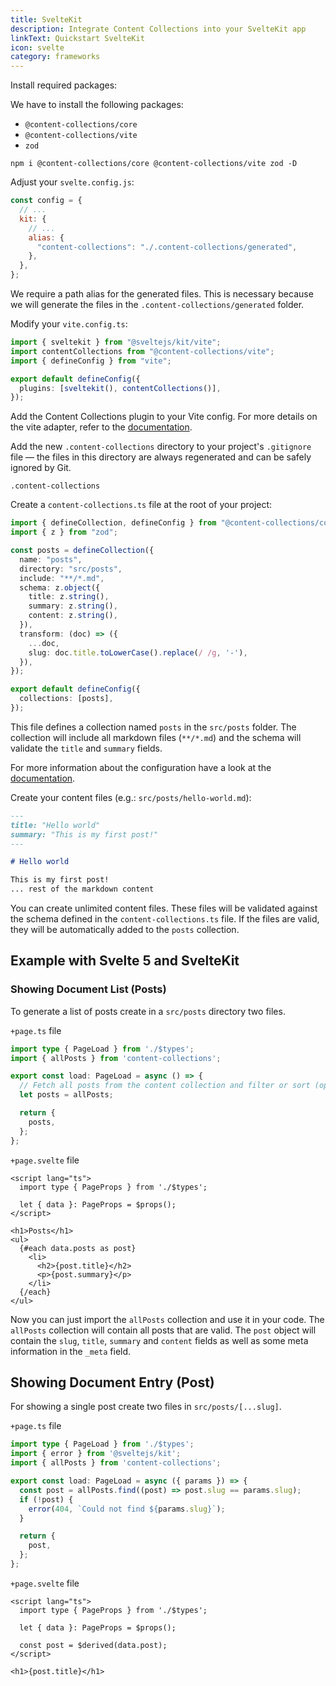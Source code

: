 ```yaml
---
title: SvelteKit
description: Integrate Content Collections into your SvelteKit app
linkText: Quickstart SvelteKit
icon: svelte
category: frameworks
---
```


<div className="steps">
<div className="step">

Install required packages:

We have to install the following packages:

- `@content-collections/core`
- `@content-collections/vite`
- `zod`

```package-install
npm i @content-collections/core @content-collections/vite zod -D
```

</div>
<div className="step">

Adjust your `svelte.config.js`:

```js
const config = {
  // ...
  kit: {
    // ...
    alias: {
      "content-collections": "./.content-collections/generated",
    },
  },
};
```

We require a path alias for the generated files.
This is necessary because we will generate the files in the `.content-collections/generated` folder.

</div>
<div className="step">

Modify your `vite.config.ts`:

```typescript
import { sveltekit } from "@sveltejs/kit/vite";
import contentCollections from "@content-collections/vite";
import { defineConfig } from "vite";

export default defineConfig({
  plugins: [sveltekit(), contentCollections()],
});
```

Add the Content Collections plugin to your Vite config.
For more details on the vite adapter, refer to the [documentation](/docs/adapter/vite).

</div>
<div className="step">

Add the new `.content-collections` directory to your project's `.gitignore` file — the files in this directory are always regenerated and can be safely ignored by Git.

```
.content-collections
```

</div>
<div className="step">

Create a `content-collections.ts` file at the root of your project:

```typescript
import { defineCollection, defineConfig } from "@content-collections/core";
import { z } from "zod";

const posts = defineCollection({
  name: "posts",
  directory: "src/posts",
  include: "**/*.md",
  schema: z.object({
    title: z.string(),
    summary: z.string(),
    content: z.string(),
  }),
  transform: (doc) => ({
    ...doc,
    slug: doc.title.toLowerCase().replace(/ /g, '-'),
  }),
});

export default defineConfig({
  collections: [posts],
});
```

This file defines a collection named `posts` in the `src/posts` folder.
The collection will include all markdown files (`**/*.md`) and the schema will validate the `title` and `summary` fields.

For more information about the configuration have a look at the [documentation](/docs/configuration).

</div>
<div className="step">

Create your content files (e.g.: `src/posts/hello-world.md`):

```markdown
---
title: "Hello world"
summary: "This is my first post!"
---

# Hello world

This is my first post!
... rest of the markdown content
```

You can create unlimited content files.
These files will be validated against the schema defined in the `content-collections.ts` file.
If the files are valid, they will be automatically added to the `posts` collection.

</div>
<div className="step">

## Example with Svelte 5 and SvelteKit

### Showing Document List (Posts)

To generate a list of posts create in a `src/posts` directory two files.

`+page.ts` file
```typescript
import type { PageLoad } from './$types';
import { allPosts } from 'content-collections';

export const load: PageLoad = async () => {
  // Fetch all posts from the content collection and filter or sort (optional)
  let posts = allPosts;

  return {
    posts,
  };
};
```

`+page.svelte` file
```svelte
<script lang="ts">
  import type { PageProps } from './$types';

  let { data }: PageProps = $props();
</script>

<h1>Posts</h1>
<ul>
  {#each data.posts as post}
    <li>
      <h2>{post.title}</h2>
      <p>{post.summary}</p>
    </li>
  {/each}
</ul>
```

Now you can just import the `allPosts` collection and use it in your code.
The `allPosts` collection will contain all posts that are valid.
The `post` object will contain the `slug`, `title`, `summary` and `content` fields as well as some meta information in the `_meta` field.

## Showing Document Entry (Post)
For showing a single post create two files in `src/posts/[...slug]`.

`+page.ts` file
```typescript
import type { PageLoad } from './$types';
import { error } from '@sveltejs/kit';
import { allPosts } from 'content-collections';

export const load: PageLoad = async ({ params }) => {
  const post = allPosts.find((post) => post.slug == params.slug);
  if (!post) {
    error(404, `Could not find ${params.slug}`);
  }

  return {
    post,
  };
};
```

`+page.svelte` file
```svelte
<script lang="ts">
  import type { PageProps } from './$types';

  let { data }: PageProps = $props();

  const post = $derived(data.post);
</script>

<h1>{post.title}</h1>
```

</div>
</div>
